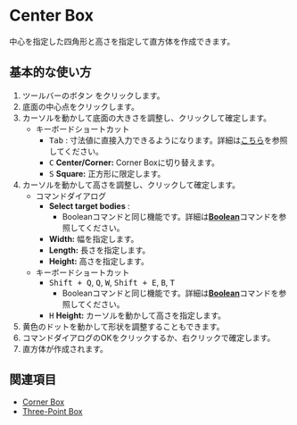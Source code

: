 
# Center Box

<Reference shortcut='' command='Center Box' button='ツールバー' />

中心を指定した四角形と高さを指定して直方体を作成できます。

## 基本的な使い方

1. ツールバーのボタン <ButtonIcon type="button-center-box" /> をクリックします。
2. 底面の中心点をクリックします。
3. カーソルを動かして底面の大きさを調整し、クリックして確定します。
   - <Kst>キーボードショートカット</Kst>
      - <kbd>Tab</kbd> : 寸法値に直接入力できるようになります。詳細は[こちら](./sketching-essentials#specify-dimensions-numerically)を参照してください。 
      - <kbd>C</kbd> **Center/Corner:** Corner Boxに切り替えます。
      - <kbd>S</kbd> **Square:** 正方形に限定します。
4. カーソルを動かして高さを調整し、クリックして確定します。
   - <Kst>コマンドダイアログ</Kst>
      - **Select target bodies** :
         - Booleanコマンドと同じ機能です。詳細は[**Boolean**](../solid/boolean)コマンドを参照してください。
      - **Width:** 幅を指定します。
      - **Length:** 長さを指定します。
      - **Height:** 高さを指定します。
   - <Kst>キーボードショートカット</Kst>
      - <kbd>Shift + Q</kbd>, <kbd>Q</kbd>, <kbd>W</kbd>, <kbd>Shift + E</kbd>, <kbd>B</kbd>, <kbd>T</kbd>
         - Booleanコマンドと同じ機能です。詳細は[**Boolean**](../solid/boolean)コマンドを参照してください。
      - <kbd>H</kbd> **Height:** カーソルを動かして高さを指定します。
5. 黄色のドットを動かして形状を調整することもできます。
6. コマンドダイアログのOKをクリックするか、右クリックで確定します。
7. 直方体が作成されます。

<VideoPlayer fileName="center-box"/>

## 関連項目

- [Corner Box](./corner-box)
- [Three-Point Box](./three-point-box)





